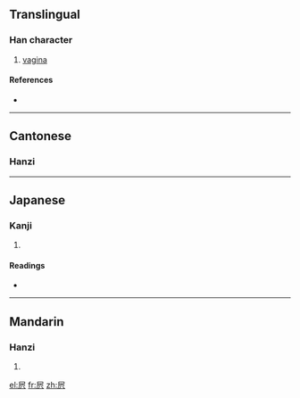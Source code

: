 ==Translingual==

===Han character===
{{Han char|rn=44|rad=尸|as=05|sn=8|four=7728<sub>7</sub>|canj=尸十金 (SJC)}}

# {{vulgar|lang=mul}} [[vagina]]

====References====
* {{Han ref|kx=0300.270|dkj=07661|hdz=20970.090|uh=5C44|ud=23620|bh=CC59|bd=52313}}

----

==Cantonese==

===Hanzi===
{{yue-hanzi|jyut=[[bei1]], [[hai1]]|y=[[bei1]], [[hai1]]}}
{{defn|Cantonese|sort=尸05}}

----

==Japanese==

===Kanji===
{{ja-kanji|grade=9|rs=尸05}}

# {{defn|Japanese}}

====Readings====
* {{ja-readings|on=[[ひ]] (hi)|kun=}}

----

==Mandarin==

===Hanzi===
{{cmn-hanzi|pin=[[bī]] ([[bi1]])|wg=pi<sup>1</sup>}}

# {{defn|Mandarin|sort=尸05}}

[[el:屄]]
[[fr:屄]]
[[zh:屄]]